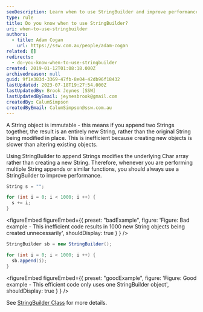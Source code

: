 ```yaml
---
seoDescription: Learn when to use StringBuilder and improve performance by minimizing String object creation and modification.
type: rule
title: Do you know when to use StringBuilder?
uri: when-to-use-stringbuilder
authors:
  - title: Adam Cogan
    url: https://ssw.com.au/people/adam-cogan
related: []
redirects:
  - do-you-know-when-to-use-stringbuilder
created: 2019-01-12T01:08:18.000Z
archivedreason: null
guid: 9f1e383d-3369-47fb-8e04-42db96f18432
lastUpdated: 2023-07-18T19:27:54.000Z
lastUpdatedBy: Brook Jeynes [SSW]
lastUpdatedByEmail: jeynesbrook@gmail.com
createdBy: CalumSimpson
createdByEmail: CalumSimpson@ssw.com.au
---
```


A String object is immutable - this means if you append two Strings together, the result is an entirely new String, rather than the original String being modified in place. This is inefficient because creating new objects is slower than altering existing objects.

Using StringBuilder to append Strings modifies the underlying Char array rather than creating a new String. Therefore, whenever you are performing multiple String appends or similar functions, you should always use a StringBuilder to improve performance.
```cs
String s = "";

for (int i = 0; i < 1000; i ++) {
  s += i;
}
```

<figureEmbed figureEmbed={{
  preset: "badExample",
  figure: 'Figure: Bad example - This inefficient code results in 1000 new String objects being created unnecessarily',
  shouldDisplay: true
} } />


```cs
StringBuilder sb = new StringBuilder();

for (int i = 0; i < 1000; i ++) {
  sb.append(i);
}
```

<figureEmbed figureEmbed={{
  preset: "goodExample",
  figure: 'Figure: Good example - This efficient code only uses one StringBuilder object',
  shouldDisplay: true
} } />


See [StringBuilder Class](https://learn.microsoft.com/en-us/dotnet/api/system.text.stringbuilder?view=net-7.0) for more details.
